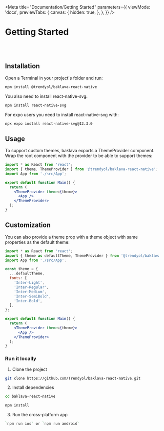 
<Meta
  title="Documentation/Getting Started"
  parameters={{
    viewMode: 'docs',
    previewTabs: {
      canvas: {
        hidden: true,
      },
    },
  }}
/>


# Getting Started

<br/>
<br/>

## Installation

Open a Terminal in your project's folder and run:

```bash
npm install @trendyol/baklava-react-native
```

You also need to install react-native-svg.

```bash
npm install react-native-svg
```

For expo users you need to install react-native-svg with:

```bash
npx expo install react-native-svg@12.3.0
```

## Usage

To support custom themes, baklava exports a ThemeProvider component. Wrap the root component with the provider to be able to support themes:

```jsx
import * as React from 'react';
import { theme, ThemeProvider } from '@trendyol/baklava-react-native';
import App from './src/App';

export default function Main() {
  return (
    <ThemeProvider theme={theme}>
      <App />
    </ThemeProvider>
  );
}
```

## Customization

You can also provide a theme prop with a theme object with same properties as the default theme:

```jsx
import * as React from 'react';
import { theme as defaultTheme, ThemeProvider } from '@trendyol/baklava-react-native';
import App from './src/App';

const theme = {
  ...defaultTheme,
  fonts: [
    'Inter-Light',
    'Inter-Regular',
    'Inter-Medium',
    'Inter-SemiBold',
    'Inter-Bold',
  ],
};

export default function Main() {
  return (
    <ThemeProvider theme={theme}>
      <App />
    </ThemeProvider>
  );
}
```

### Run it locally

1. Clone the project

```bash
git clone https://github.com/Trendyol/baklava-react-native.git
```

2. Install dependencies

```bash
cd baklava-react-native

npm install
```

3. Run the cross-platform app

```bash
`npm run ios` or `npm run android`
```
